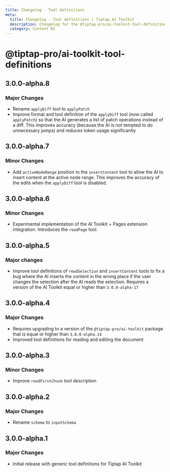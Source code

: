 ```yaml
---
title: Changelog - Tool definitions
meta:
  title: Changelog - Tool definitions | Tiptap AI Toolkit
  description: Changelog for the @tiptap-pro/ai-toolkit-tool-definitions package
  category: Content AI
---
```


# @tiptap-pro/ai-toolkit-tool-definitions

## 3.0.0-alpha.8

### Major Changes

- Rename `applyDiff` tool to `applyPatch`
- Improve format and tool definition of the `applyDiff` tool (now called `applyPatch`) so that the AI generates a list of patch operations instead of a diff. This improves accuracy (because the AI is not tempted to do unnecessary jumps) and reduces token usage significantly

## 3.0.0-alpha.7

### Minor Changes

- Add `activeNodeRange` position to the `insertContent` tool to allow the AI to insert content at the active node range. This improves the accuracy of the edits when the `applyDiff` tool is disabled.

## 3.0.0-alpha.6

### Minor Changes

- Experimental implementation of the AI Toolkit + Pages extension integration. Introduces the `readPage` tool.

## 3.0.0-alpha.5

### Major changes

- Improve tool definitions of `readSelection` and `insertContent` tools to fix a bug where the AI inserts the content in the wrong place if the user changes the selection after the AI reads the selection. Requires a version of the AI Toolkit equal or higher than `3.0.0-alpha-17`

## 3.0.0-alpha.4

### Major Changes

- Requires upgrading to a version of the `@tiptap-pro/ai-toolkit` package that is equal or higher than `3.0.0-alpha.14`
- Improved tool definitions for reading and editing the document

## 3.0.0-alpha.3

### Minor Changes

- Improve `readFirstChunk` tool description

## 3.0.0-alpha.2

### Major Changes

- Rename `schema` to `inputSchema`

## 3.0.0-alpha.1

### Major Changes

- Initial release with generic tool definitions for Tiptap AI Toolkit

